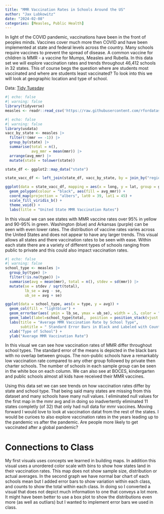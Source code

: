 ```yaml
---
title: "MMR Vaccination Rates in Schools Around the US"
author: "Jax Lubkowitz"
date: "2024-02-08"
categories: [Measles, Public Health]
---
```

  In light of the COVID pandemic, vaccinations have been in the front of peoples minds. Vaccines cover much more then COVID and have been implemented at state and federal levels across the country. Many schools require vaccines to prevent the spread of disease. A common vaccine for children is MMR - a vaccine for Mumps, Measles and Rubella. In this data set we will explore vaccination rates and trends throughout 46,412 schools in 32 states. This of course begs the question where are students most vaccinated and where are students least vaccinated? To look into this we will look at geographic location and type of school. 

Data: [Tidy Tuesday](https://github.com/rfordatascience/tidytuesday/tree/master/data/2020/2020-02-25)

```r
#| echo: false
#| warning: false
library(tidyverse)
measles <- readr::read_csv('https://raw.githubusercontent.com/rfordatascience/tidytuesday/master/data/2020/2020-02-25/measles.csv')
```

```r
#| echo: false
#| warning: false
library(usdata)
vacc_by_state <- measles |> 
  filter(!(mmr == -1)) |> 
  group_by(state) |> 
  summarise(total = n(),
            avg_mmr = mean(mmr)) |>
  arrange(avg_mmr) |> 
  mutate(state = tolower(state))

state_df <- ggplot2::map_data("state")

state_vacc_df <- left_join(state_df, vacc_by_state, by = join_by("region" == "state"))

ggplot(data = state_vacc_df, mapping = aes(x = long, y = lat, group = group)) +
  geom_polygon(colour = "black", aes(fill = avg_mmr)) +
  coord_map(projection = "albers", lat0 = 39, lat1 = 45) +
  scale_fill_viridis_b() +
  theme_void() +
  labs(title = "United State MMR Vaccination Rates")
```
  In this visual we can see states with MMR vaccine rates over 95% in yellow and 90-95% in green. Washington (blue) and Arkansas (purple) can be seen with even lower rates. The distribution of vaccine rates varies across the United States and does not appear to have any larger trends. This visual allows all states and there vaccination rates to be seen with ease. Within each state there are a variety of different types of schools ranging from public to private and this could also impact vaccination rates. 

```r
#| echo: false
#| warning: false
school_type <- measles |> 
  group_by(type) |> 
  filter(!is.na(type)) |> 
  summarise(avg = mean(mmr), total = n(), stdev = sd(mmr)) |>
  mutate(se = stdev / sqrt(total), 
         lb_se = avg - se,
         ub_se = avg + se)

ggplot(data = school_type, aes(x = type, y = avg)) +
  geom_col(fill = "lightblue") +
  geom_errorbar(aes( ymin = lb_se, ymax = ub_se), width = .5, color = "black") +
  geom_label(label=school_type$total,  position = position_stack(vjust = 0.5)) +
  labs(title = "Average MMR Vaccination Rate by School Type", 
       subtitle = " Standard Error Bars in Black and Labeled with Counts") +
  xlab("Type of School") +
  ylab("Average MMR Vaccination Rate")

```
  In this visual we can see how vaccination rates of MMR differ throughout school types. The standard error of the means is depicted in the black bars with no overlap between groups. The non-public schools have a remarkably low vaccination rate compared to any other group followed by private then charter schools. The number of schools in each sample group can be seen in the white box on each column. We can also see at BOCES, kindergarten and public schools almost all kids have received their MMR vaccines. 

  Using this data set we can see trends on how vaccination rates differ by state and school type. That being said many states are missing from this dataset and many schools have many null values. I eliminated null values for the first map in the mmr avg and in doing so inadvertently eliminated 11 states completly (of 32) that only had null data for mmr vaccines. Moving forward I would love to look at vaccination datat from the rest of the states. I would be curioes to also explore vaccination rates in the years leading up to the pandemic vs after the pandemic. Are people more likely to get vaccinated after a global pandemic? 

# Connections to Class
  My first visuals uses concepts we learned in building maps. In addition this visual uses a unordered color scale with bins to show how states land in their vaccination rates. This map does not show sample size, distribution or actual averages. In the second graph we have normal bar chart of each schools mean but I added error bars to show variation within each class, and counts to show the total within each class. In doing so I converted a visual that does not depict much information to one that conveys a lot more. It might have been better to use a box plot to show the distributions even more (as well as outliars) but I wanted to implement error bars we used in class. 


